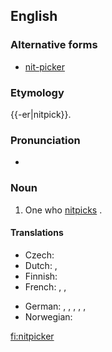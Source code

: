 ==English==

===Alternative forms===
* [[nit-picker]]

===Etymology===
{{-er|nitpick}}.

===Pronunciation===
* {{IPA|/ˈnɪt.pɪk.ə(ɹ)/}}

===Noun===
{{en-noun}}

# One who [[nitpick]]s {{gloss|finds fault in unimportant details}}.

====Translations====
{{trans-top|one who nitpicks}}
* Czech: {{t-|cs|hnidopich|m}}
* Dutch: {{t+|nl|mierenneuker}}, {{t+|nl|muggenzifter}}
* Finnish: {{t-|fi|pilkunviilaaja}}
* French: {{t+|fr|pinailleur}}, {{t+|fr|coupeur de cheveux en quatre}}, {{qualifier|slang}} {{t+|fr|enculeur de mouches}}
{{trans-mid}}
* German: {{t+|de|Erbsenzähler|m}}, {{t-|de|Erbsenzählerin|f}}, {{qualifier|colloquial}} {{t+|de|Korinthenkacker|m}}, {{qualifier|colloquial}} {{t-|de|Korinthenkackerin|f}}, {{t+|de|Griffelspitzer|m}}, {{t-|de|Griffelspitzerin|f}}
* Norwegian: {{t|no|kverulant|m}}
{{trans-bottom}}

[[fi:nitpicker]]